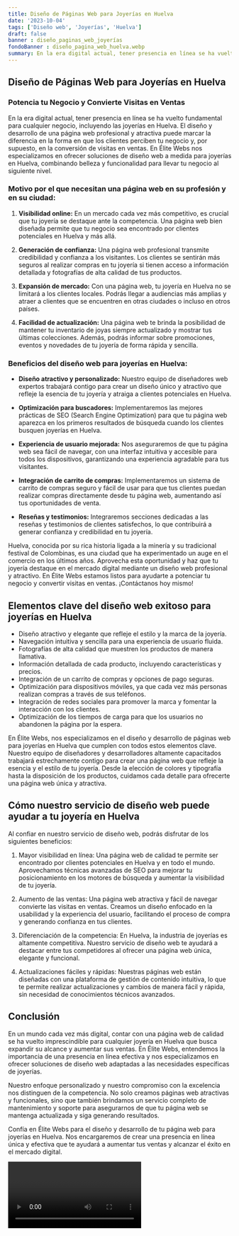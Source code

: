 ```yaml
---
title: Diseño de Páginas Web para Joyerías en Huelva
date: '2023-10-04'
tags: ['Diseño web', 'Joyerías', 'Huelva']
draft: false
banner : diseño_paginas_web_joyerías
fondoBanner : diseño_pagina_web_huelva.webp
summary: En la era digital actual, tener presencia en línea se ha vuelto fundamental para cualquier negocio, incluyendo las joyerías en Huelva. El diseño y desarrollo de una página web profesional y atractiva puede marcar la diferencia en la forma en que los clientes perciben tu negocio y, por supuesto, en la conversión de visitas en ventas. En Élite Webs nos especializamos en ofrecer soluciones de diseño web a medida para joyerías en Huelva, combinando belleza y funcionalidad para llevar tu negocio al siguiente nivel.
---
```


## Diseño de Páginas Web para Joyerías en Huelva
### Potencia tu Negocio y Convierte Visitas en Ventas

En la era digital actual, tener presencia en línea se ha vuelto fundamental para cualquier negocio, incluyendo las joyerías en Huelva. El diseño y desarrollo de una página web profesional y atractiva puede marcar la diferencia en la forma en que los clientes perciben tu negocio y, por supuesto, en la conversión de visitas en ventas. En Élite Webs nos especializamos en ofrecer soluciones de diseño web a medida para joyerías en Huelva, combinando belleza y funcionalidad para llevar tu negocio al siguiente nivel.

### Motivo por el que necesitan una página web en su profesión y en su ciudad:

1. **Visibilidad online:** En un mercado cada vez más competitivo, es crucial que tu joyería se destaque ante la competencia. Una página web bien diseñada permite que tu negocio sea encontrado por clientes potenciales en Huelva y más allá.

2. **Generación de confianza:** Una página web profesional transmite credibilidad y confianza a los visitantes. Los clientes se sentirán más seguros al realizar compras en tu joyería si tienen acceso a información detallada y fotografías de alta calidad de tus productos.

3. **Expansión de mercado:** Con una página web, tu joyería en Huelva no se limitará a los clientes locales. Podrás llegar a audiencias más amplias y atraer a clientes que se encuentren en otras ciudades o incluso en otros países.

4. **Facilidad de actualización:** Una página web te brinda la posibilidad de mantener tu inventario de joyas siempre actualizado y mostrar tus últimas colecciones. Además, podrás informar sobre promociones, eventos y novedades de tu joyería de forma rápida y sencilla.

### Beneficios del diseño web para joyerías en Huelva:
- **Diseño atractivo y personalizado:** Nuestro equipo de diseñadores web expertos trabajará contigo para crear un diseño único y atractivo que refleje la esencia de tu joyería y atraiga a clientes potenciales en Huelva.

- **Optimización para buscadores:** Implementaremos las mejores prácticas de SEO (Search Engine Optimization) para que tu página web aparezca en los primeros resultados de búsqueda cuando los clientes busquen joyerías en Huelva.

- **Experiencia de usuario mejorada:** Nos aseguraremos de que tu página web sea fácil de navegar, con una interfaz intuitiva y accesible para todos los dispositivos, garantizando una experiencia agradable para tus visitantes.

- **Integración de carrito de compras:** Implementaremos un sistema de carrito de compras seguro y fácil de usar para que tus clientes puedan realizar compras directamente desde tu página web, aumentando así tus oportunidades de venta.

- **Reseñas y testimonios:** Integraremos secciones dedicadas a las reseñas y testimonios de clientes satisfechos, lo que contribuirá a generar confianza y credibilidad en tu joyería.

Huelva, conocida por su rica historia ligada a la minería y su tradicional festival de Colombinas, es una ciudad que ha experimentado un auge en el comercio en los últimos años. Aprovecha esta oportunidad y haz que tu joyería destaque en el mercado digital mediante un diseño web profesional y atractivo. En Élite Webs estamos listos para ayudarte a potenciar tu negocio y convertir visitas en ventas. ¡Contáctanos hoy mismo!

<GifSeo />

<Cta />

## Elementos clave del diseño web exitoso para joyerías en Huelva

- Diseño atractivo y elegante que refleje el estilo y la marca de la joyería.
- Navegación intuitiva y sencilla para una experiencia de usuario fluida.
- Fotografías de alta calidad que muestren los productos de manera llamativa.
- Información detallada de cada producto, incluyendo características y precios.
- Integración de un carrito de compras y opciones de pago seguras.
- Optimización para dispositivos móviles, ya que cada vez más personas realizan compras a través de sus teléfonos.
- Integración de redes sociales para promover la marca y fomentar la interacción con los clientes.
- Optimización de los tiempos de carga para que los usuarios no abandonen la página por la espera.

En Élite Webs, nos especializamos en el diseño y desarrollo de páginas web para joyerías en Huelva que cumplen con todos estos elementos clave. Nuestro equipo de diseñadores y desarrolladores altamente capacitados trabajará estrechamente contigo para crear una página web que refleje la esencia y el estilo de tu joyería. Desde la elección de colores y tipografía hasta la disposición de los productos, cuidamos cada detalle para ofrecerte una página web única y atractiva.

## Cómo nuestro servicio de diseño web puede ayudar a tu joyería en Huelva

Al confiar en nuestro servicio de diseño web, podrás disfrutar de los siguientes beneficios:

1. Mayor visibilidad en línea: Una página web de calidad te permite ser encontrado por clientes potenciales en Huelva y en todo el mundo. Aprovechamos técnicas avanzadas de SEO para mejorar tu posicionamiento en los motores de búsqueda y aumentar la visibilidad de tu joyería.

2. Aumento de las ventas: Una página web atractiva y fácil de navegar convierte las visitas en ventas. Creamos un diseño enfocado en la usabilidad y la experiencia del usuario, facilitando el proceso de compra y generando confianza en tus clientes.

3. Diferenciación de la competencia: En Huelva, la industria de joyerías es altamente competitiva. Nuestro servicio de diseño web te ayudará a destacar entre tus competidores al ofrecer una página web única, elegante y funcional.

4. Actualizaciones fáciles y rápidas: Nuestras páginas web están diseñadas con una plataforma de gestión de contenido intuitiva, lo que te permite realizar actualizaciones y cambios de manera fácil y rápida, sin necesidad de conocimientos técnicos avanzados.

## Conclusión

En un mundo cada vez más digital, contar con una página web de calidad se ha vuelto imprescindible para cualquier joyería en Huelva que busca expandir su alcance y aumentar sus ventas. En Élite Webs, entendemos la importancia de una presencia en línea efectiva y nos especializamos en ofrecer soluciones de diseño web adaptadas a las necesidades específicas de joyerías.

Nuestro enfoque personalizado y nuestro compromiso con la excelencia nos distinguen de la competencia. No solo creamos páginas web atractivas y funcionales, sino que también brindamos un servicio completo de mantenimiento y soporte para asegurarnos de que tu página web se mantenga actualizada y siga generando resultados.

Confía en Élite Webs para el diseño y desarrollo de tu página web para joyerías en Huelva. Nos encargaremos de crear una presencia en línea única y efectiva que te ayudará a aumentar tus ventas y alcanzar el éxito en el mercado digital.

<Video />

<CtaBot job='Joyerías' city='Huelva'/>

<Gmaps query='Huelva+españa+maps' />